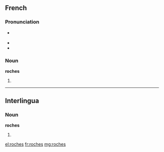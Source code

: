 ==French==

===Pronunciation===
* {{IPA|/ʁɔʃ/|lang=fr}} {{X-SAMPA|/ROS/}}
* {{rhymes|ɔʃ|lang=fr}}
* {{homophones|roche|lang=fr}}

===Noun===
'''roches''' {{f|p}}

# {{plural of|roche|lang=fr}}

----

==Interlingua==

===Noun===
'''roches'''

# {{plural of|roc|lang=ia}}

[[el:roches]]
[[fr:roches]]
[[mg:roches]]
